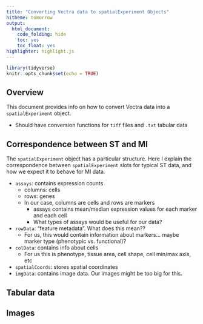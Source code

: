 ```yaml
---
title: "Converting Vectra data to spatialExperiment Objects"
hitheme: tomorrow
output:
  html_document:
    code_folding: hide
    toc: yes
    toc_float: yes
highlighter: highlight.js
---
```


```r
library(tidyverse)
knitr::opts_chunk$set(echo = TRUE)
```

## Overview 

This document provides info on how to convert Vectra data into a `spatialExperiment` object.

* Should have conversion functions for `tiff` files and `.txt` tabular data


## Correspondence between ST and MI

The `spatialExperiment` object has a particular structure. Here I explain the correspondence between `spatialExperiment` slots for typical ST data, and how we expect it to behave for MI data.


* `assays`: contains expression counts
  * columns: cells
  * rows: genes
  * In our case, columns are cells and rows are markers
    * assays contains mean/median expression values for each marker and each cell
    * What types of assays would be useful for our data?
* `rowData`: "feature metadata". What does this mean??
  * For us, this would contain information about markers... maybe marker type (phenotypic vs. functional)?
* `colData`: contains info about cells
  * For us this is phenotype, tissue area, cell shape, cell min/max axis, etc
* `spatialCoords`: stores spatial coordinates
* `imgData`: contains image data. Our images might be too big for this.


## Tabular data

  

## Images


